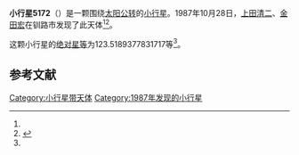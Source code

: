 {{Infobox planet
| bgcolour = #FFFFC0
| name = 5172 Yoshiyuki
| symbol = 
| image = 
| caption = 
| discovery = yes
| discovery_ref = 
| discoverer = [[上田清二|上田清二]]、[[金田宏|金田宏]]
| discovery_site = [[钏路市|钏路市]] 
| discovered = 1987年10月28日
| designations = yes
| mp_name = 
| named_after = 
| alt_names = 1987 UX1/ 1980 TZ14
| mp_category = [[主带小行星|主带小行星]]
| orbit_ref = <ref name="a">[http://ssd.jpl.nasa.gov/sbdb.cgi?sstr=5172 5172 Yoshiyuki] {{Wayback|url=http://ssd.jpl.nasa.gov/sbdb.cgi?sstr=5172 |date=20170409112335 }}，小行星數據庫瀏覽器（JPL Small-Body Database Browser）－[[美国国家航空航天局|美国国家航空航天局]]喷气推进实验室</ref>
| epoch = 2456400.5 (2013年4月18日更新)
| aphelion = {{convert|2.705410824826151|AU|km|3|abbr=on|lk=out}}
| perihelion = {{convert|1.920275914082873|AU|km|3|abbr=on}}
| semimajor = {{convert|2.312843369454512|AU|km|3|abbr=on}}
| eccentricity = 0.169733697
| period = 1284.747439 [[日|日]]<br />3.52[[儒略年|儒略年]]
| avg_speed = 
| inclination = 4.798899499432125
| asc_node = 254.735155516816
| mean_anomaly = 
| arg_peri = 123.5189377831717
| satellites = 
| physical_characteristics = yes
| dimensions = 
| mass = 
| density = 
| surface_grav = 
| escape_velocity = 
| sidereal_day = 
| axial_tilt = 
| pole_ecliptic_lat = 
| pole_ecliptic_lon = 
| albedo = 
| temperatures= 
| temp_name1 = 
| mean_temp_1 = 
| max_temp_1 = 
| temp_name2 = 
| max_temp_2 = 
| spectral_type = 
| abs_magnitude = 123.5189377831717
}}

'''小行星5172'''（{{lang-en|5172 Yoshiyuki}}）是一颗围绕[[太阳|太阳]][[公转|公转]]的[[小行星|小行星]]。1987年10月28日，[[上田清二|上田清二]]、[[金田宏|金田宏]]在钏路市发现了此天体<ref name="a" /><ref>{{cite news|title=小行星列表|url=http://cfa-www.harvard.edu/iau/lists/NumberedMPs.txt|accessdate=2013-07-08|newspaper=哈佛大学|archive-date=2008-05-17|archive-url=https://web.archive.org/web/20080517010638/http://cfa-www.harvard.edu/iau/lists/NumberedMPs.txt|dead-url=no}}</ref>。

这颗小行星的[[绝对星等|绝对星等]]为123.5189377831717等<ref name="a" />。

==参考文献==
{{reflist}}
{{Minor Planet Number|[[小行星5171|小行星5171]]|[[小行星5173|小行星5173]]}}

{{小天体}}

[[Category:小行星带天体|Category:小行星带天体]]
[[Category:1987年发现的小行星|Category:1987年发现的小行星]]

{{asteroid-stub}}